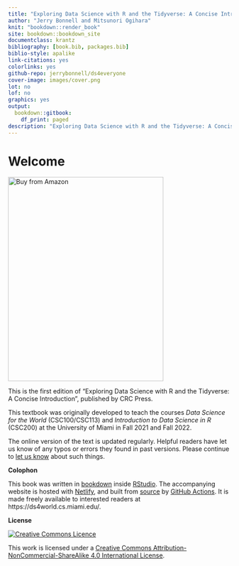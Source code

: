 ```yaml
--- 
title: "Exploring Data Science with R and the Tidyverse: A Concise Introduction"
author: "Jerry Bonnell and Mitsunori Ogihara"
knit: "bookdown::render_book"
site: bookdown::bookdown_site
documentclass: krantz
bibliography: [book.bib, packages.bib]
biblio-style: apalike
link-citations: yes
colorlinks: yes
github-repo: jerrybonnell/ds4everyone
cover-image: images/cover.png
lot: no
lof: no
graphics: yes
output:
  bookdown::gitbook:
    df_print: paged
description: "Exploring Data Science with R and the Tidyverse: A Concise Introduction"
---
```


# Welcome {-}

<a href="https://a.co/d/bjsSreP"><img src="images/cover.png" width="350" height="460" alt="Buy from Amazon" class="cover" /></a>

This is the first edition of "Exploring Data Science with R and the Tidyverse: A Concise Introduction", published by CRC Press. 

This textbook was originally developed to teach the courses *Data Science for the World* (CSC100/CSC113) and *Introduction to Data Science in R* (CSC200) at the University of Miami in Fall 2021 and Fall 2022.

The online version of the text is updated regularly. Helpful readers have let us know of any typos or errors they found in past versions. Please continue to [let us know](https://forms.gle/c3YgzCPkk3HQx7b2A) about such things.

__Colophon__

This book was written in [bookdown](http://bookdown.org/) inside [RStudio](http://www.rstudio.com/ide/). The accompanying website is hosted with [Netlify](https://www.netlify.com), and built from [source](https://github.com/jerrybonnell/ds4everyone) by [GitHub Actions](https://github.com/features/actions). It is made freely available to interested readers at https://ds4world.cs.miami.edu/. 

__License__

<a rel="license" href="http://creativecommons.org/licenses/by-nc-sa/4.0/"><img alt="Creative Commons Licence" style="border-width:0" src="https://i.creativecommons.org/l/by-nc-sa/4.0/88x31.png" /></a>

This work is licensed under a <a rel="license" href="http://creativecommons.org/licenses/by-nc-sa/4.0/">Creative Commons Attribution-NonCommercial-ShareAlike 4.0 International License</a>.

 








